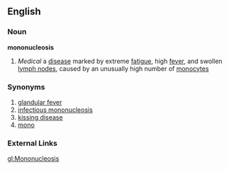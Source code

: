 ==English==
===Noun===
'''mononucleosis'''
#''Medical''  a [[disease]] marked by extreme [[fatigue]], high [[fever]], and swollen [[lymph node]]s, caused by an unusually high number of [[monocyte]]s
===Synonyms===
#[[glandular fever]]
#[[infectious mononucleosis]]
#[[kissing disease]]
#[[mono]]
===External Links===
{{pedialite}}

[[gl:Mononucleosis]]